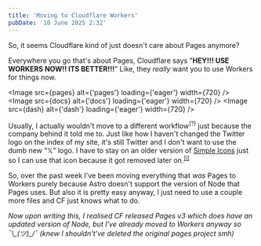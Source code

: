 ```yaml
---
title: 'Moving to Cloudflare Workers'
pubDate: '10 June 2025 2:32'
---
```



So, it seems Cloudflare kind of just doesn't care about Pages anymore?

Everywhere you go that's about Pages, Cloudflare says "**HEY!!! USE WORKERS NOW!! ITS BETTER!!!**"
Like, they *really* want you to use Workers for things now.

<Image src={pages} alt={'pages'} loading={'eager'} width={720} />
<Image src={docs} alt={'docs'} loading={'eager'} width={720} />
<Image src={dash} alt={'dash'} loading={'eager'} width={720} />

Usually, I actually wouldn't move to a different workflow<sup>(?)</sup> just because the company behind it told me to.
Just like how I haven't changed the Twitter logo on the index of my site, it's still Twitter and I don't want to use the dumb new "𝕏" logo. I have to stay on an older version of [Simple Icons](https://simpleicons.org) just so I can use that icon because it got removed later on.<sup>[[i]](https://github.com/simple-icons/simple-icons/releases/tag/12.0.0)</sup>

So, over the past week I've been moving everything that *was* Pages to Workers purely because Astro doesn't support the version of Node that Pages uses. But also it is pretty easy anyway, I just need to use a couple more files and CF just knows what to do.

<div class='gap'/>

*Now upon writing this, I realised CF released Pages v3 which does have an updated version of Node, but I've already moved to Workers anyway so ¯\\\_(ツ)_/¯ (knew I shouldn't've deleted the original pages project smh)*